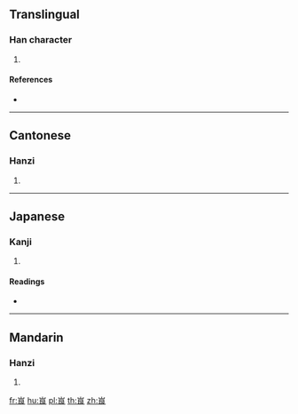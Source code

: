 {{character info/new}}
==Translingual==

===Han character===
{{Han char|rn=46|rad=山|as=06|sn=9|four=22737|canj=UAV|ids=⿱山艮}}

# {{defn|Han|sort=山06}}

====References====
* {{Han ref|kx=0310.220|dkj=08033|dj=0610.160|hdz=10772.060|uh=5CCE|ud=23758|bh=CEAC|bd=52908}}

----

==Cantonese==

===Hanzi===
{{yue-hanzi|jyut=[[jan2]]|y=yan2}}

# {{defn|lang=yue|sort=山06}}

----

==Japanese==

===Kanji===
{{ja-kanji|grade=|rs=山06}}

# {{defn|lang=ja|sort=山06}}

====Readings====
* {{ja-readings|on=[[ごん]] (gon)|kun=}}

----

==Mandarin==

===Hanzi===
{{cmn-hanzi|pin=[[ěn]] ([[en3]])|wg=en<sup>3</sup>}}

# {{defn|lang=cmn|sort=山06}}

[[fr:峎]]
[[hu:峎]]
[[pl:峎]]
[[th:峎]]
[[zh:峎]]